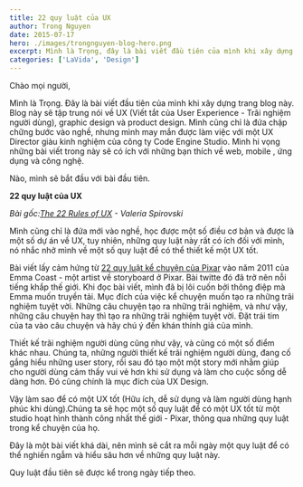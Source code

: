```yaml
---
title: 22 quy luật của UX
author: Trong Nguyen
date: 2015-07-17
hero: ./images/trongnguyen-blog-hero.png
excerpt: Mình là Trọng, đây là bài viết đầu tiên của mình khi xây dựng trang blog này.
categories: ['LaVida', 'Design']
---
```


Chào mọi người,

Mình là Trọng. Đây là bài viết đầu tiên của mình khi xây dựng trang blog này. Blog này sẽ tập trung nói về UX (Viết tắt của User Experience - Trãi nghiệm người dùng), graphic design và product design. Mình cũng chỉ là đứa chập chững bước vào nghề, nhưng mình may mắn được làm việc với một UX Director giàu kinh nghiệm của công ty Code Engine Studio. Mình hi vọng những bài viết trong này sẽ có ích với những bạn thích về web, mobile , ứng dụng và công nghệ.

Nào, mình sẽ bắt đầu với bài đầu tiên.

**22 quy luật của UX**

_Bài gốc:[The 22 Rules of UX](https://medium.com/featured-insights/the-22-rules-of-ux-722af575915d)&nbsp;-&nbsp;Valeria Spirovski_

Mình cũng chỉ là đứa mới vào nghề, học được một số điều cơ bản và được là một số dự án về UX, tuy nhiên, những quy luật này rất có ích đối với mình, nó nhắc nhở mình về một số quy luật để có thể thiết kế một UX tốt.

Bài viết lấy cảm hứng từ [22 quy luật kể chuyện của Pixar](http://www.pixartouchbook.com/blog/2011/5/15/pixar-story-rules-one-version.html) vào năm 2011 của Emma Coast - một artist về storyboard ở Pixar. Bài twitte đó đã trở nên nỗi tiếng khắp thế giới. Khi đọc bài viết, mình đã bị lôi cuốn bởi thông điệp mà Emma muốn truyền tải. Mục đích của việc kể chuyện muốn tạo ra những trãi nghiệm tuyệt vời. Những câu chuyện tạo ra những trãi nghiệm, và như vậy, những câu chuyện hay thì tạo ra những trãi nghiệm tuyệt vời. Đặt trái tim của ta vào câu chuyện và hãy chú ý đến khán thính giả của mình.

Thiết kế trãi nghiệm người dùng cũng như vậy, và cũng có một số điểm khác nhau. Chúng ta, những người thiết kế trãi nghiệm người dùng, đang cố gắng hiểu những user story, rồi sau đó tạo một một story mới nhằm giúp cho người dùng cảm thấy vui vẻ hơn khi sử dụng và làm cho cuộc sống dễ dàng hơn. Đó cũng chính là mục đích của UX Design.

Vậy làm sao để có một UX tốt (Hữu ích, dễ sử dụng và làm người dùng hạnh phúc khi dùng).Chúng ta sẽ học một số quy luật để có một UX tốt từ một studio hoạt hình thành công nhất thế giới - Pixar, thông qua những quy luật trong kể chuyện của họ.

Đây là một bài viết khá dài, nên mình sẽ cắt ra mỗi ngày một quy luật để có thể nghiền ngẫm và hiểu sâu hơn về những quy luật này.

Quy luật đầu tiên sẽ được kể trong ngày tiếp theo.
